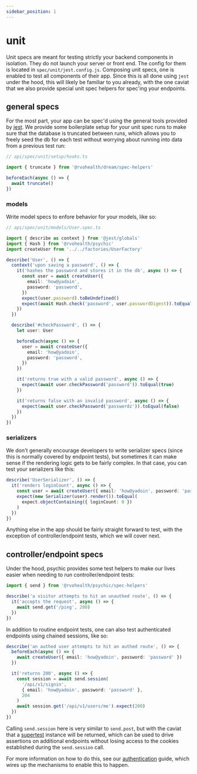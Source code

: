 ```yaml
---
sidebar_position: 1
---
```


# unit

Unit specs are meant for testing strictly your backend components in isolation. They do not launch your server or front end. The config for them is located in `spec/unit/jest.config.js`. Composing unit specs, one is enabled to test all components of their app. Since this is all done using `jest` under the hood, this will likely be familiar to you already, with the one caviat that we also provide special unit spec helpers for spec'ing your endpoints.

## general specs

For the most part, your app can be spec'd using the general tools provided by [jest](https://jestjs.io/docs/getting-started). We provide some boilerplate setup for your unit spec runs to make sure that the database is truncated between runs, which allows you to freely seed the db for each test without worrying about running into data from a previous test run:

```ts
// api/spec/unit/setup/hooks.ts

import { truncate } from '@rvohealth/dream/spec-helpers'

beforeEach(async () => {
  await truncate()
})
```

### models

Write model specs to enfore behavior for your models, like so:

```ts
// api/spec/unit/models/User.spec.ts

import { describe as context } from '@jest/globals'
import { Hash } from '@rvohealth/psychic'
import createUser from '../../factories/UserFactory'

describe('User', () => {
  context('upon saving a password', () => {
    it('hashes the password and stores it in the db', async () => {
      const user = await createUser({
        email: 'how@yadoin',
        password: 'password',
      })
      expect(user.password).toBeUndefined()
      expect(await Hash.check('password', user.passwordDigest)).toEqual(true)
    })
  })

  describe('#checkPassword', () => {
    let user: User

    beforeEach(async () => {
      user = await createUser({
        email: 'how@yadoin',
        password: 'password',
      })
    })

    it('returns true with a valid password', async () => {
      expect(await user.checkPassword('password')).toEqual(true)
    })

    it('returns false with an invalid password', async () => {
      expect(await user.checkPassword('passwordz')).toEqual(false)
    })
  })
})
```

### serializers

We don't generally encourage developers to write serializer specs (since this is normally covered by endpoint tests), but sometimes it can make sense if the rendering logic gets to be fairly complex. In that case, you can test your serializers like this:

```ts
describe('UserSerializer', () => {
  it('renders loginCount', async () => {
    const user = await createUser({ email: 'how@yadoin', password: 'password' })
    expect(new Serializer(user).render()).toEqual(
      expect.objectContaining({ loginCount: 0 })
    )
  })
})
```

Anything else in the app should be fairly straight forward to test, with the exception of controller/endpoint tests, which we will cover next.

## controller/endpoint specs

Under the hood, psychic provides some test helpers to make our lives easier when needing to run controller/endpoint tests:

```ts
import { send } from '@rvohealth/psychic/spec-helpers'

describe('a visitor attempts to hit an unauthed route', () => {
  it('accepts the request', async () => {
    await send.get('/ping', 200)
  })
})
```

In addition to routine endpoint tests, one can also test authenticated endpoints using chained sessions, like so:

```ts
describe('an authed user attempts to hit an authed route', () => {
  beforeEach(async () => {
    await createUser({ email: 'how@yadoin', password: 'password' })
  })

  it('returns 200', async () => {
    const session = await send.session(
      '/api/v1/signin',
      { email: 'how@yadoin', password: 'password' },
      204
    )
    await session.get('/api/v1/users/me').expect(200)
  })
})
```

Calling `send.session` here is very similar to `send.post`, but with the caviat that a [supertest](https://www.npmjs.com/package/supertest) instance will be returned, which can be used to drive assertions on additional endpoints without losing access to the cookies established during the `send.session` call.

For more information on how to do this, see our [authentication](/docs/getting-started/authenticating) guide, which wires up the mechanisms to enable this to happen.
